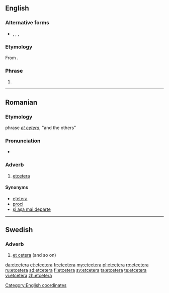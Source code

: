==English==
{{rfc|senses 1 and 2 are certainly not nouns}}

===Alternative forms===
* {{l|en|et cetera}}, {{l|en|etc}}, {{l|en|etc.}}, {{l|en|&c.}}

===Etymology===
From {{etyl|la|en}} {{term|et cetera||lang=la|and the others}}.

===Phrase===
{{en-phrase}}

# {{alternative form of|et cetera}}

[[Category:English coordinates]]

----

==Romanian==

===Etymology===
{{etyl|la|ro}} phrase ''[[et cetera]]'', "and the others"

===Pronunciation===
* {{IPA|[etˈtʃe.te.ɾa]|lang=ro}}

===Adverb===
{{ro-adv}}

# [[#English|etcetera]]

====Synonyms====
* [[ețetera]] {{qualifier|alternative spelling}}
* [[proci]]
* [[și așa mai departe]]

----

==Swedish==

===Adverb===
{{sv-adv|-}}

# [[et cetera]] (and so on)

[[da:etcetera]]
[[et:etcetera]]
[[fr:etcetera]]
[[my:etcetera]]
[[pl:etcetera]]
[[ro:etcetera]]
[[ru:etcetera]]
[[sd:etcetera]]
[[fi:etcetera]]
[[sv:etcetera]]
[[ta:etcetera]]
[[te:etcetera]]
[[vi:etcetera]]
[[zh:etcetera]]